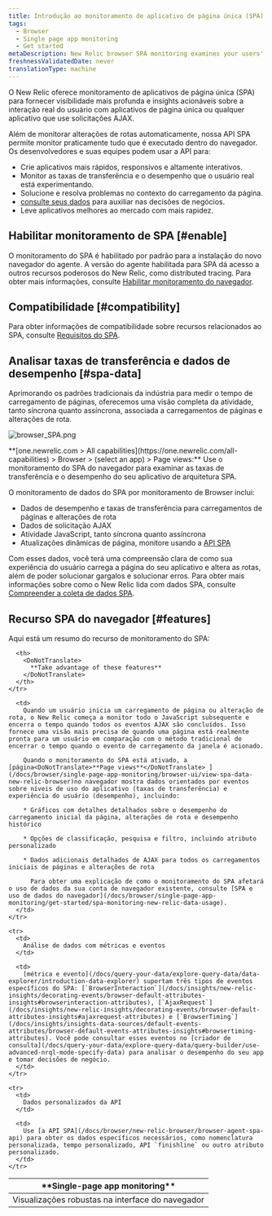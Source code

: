 ```yaml
---
title: Introdução ao monitoramento de aplicativo de página única (SPA)
tags:
  - Browser
  - Single page app monitoring
  - Get started
metaDescription: New Relic browser SPA monitoring examines your users' experience with the frontend logic for single-page apps or any apps that pull content dynamically.
freshnessValidatedDate: never
translationType: machine
---
```



O New Relic <InlinePopover type="browser"/>oferece monitoramento de aplicativos de página única (SPA) para fornecer visibilidade mais profunda e insights acionáveis sobre a interação real do usuário com aplicativos de página única ou qualquer aplicativo que use solicitações AJAX.

Além de monitorar alterações de rotas automaticamente, nossa API SPA permite monitor praticamente tudo que é executado dentro do navegador. Os desenvolvedores e suas equipes podem usar a API para:

* Crie aplicativos mais rápidos, responsivos e altamente interativos.
* Monitor as taxas de transferência e o desempenho que o usuário real está experimentando.
* Solucione e resolva problemas no contexto do carregamento da página.
* [consulte seus dados](/docs/using-new-relic/data/understand-data/query-new-relic-data) para auxiliar nas decisões de negócios.
* Leve aplicativos melhores ao mercado com mais rapidez.

## Habilitar monitoramento de SPA [#enable]

O monitoramento do SPA é habilitado por padrão para a instalação do novo navegador do agente. A versão do agente habilitada para SPA dá acesso a outros recursos poderosos do New Relic, como distributed tracing. Para obter mais informações, consulte [Habilitar monitoramento do navegador](/docs/browser/new-relic-browser/installation/update-browser-agent/#agent-types).

## Compatibilidade [#compatibility]

Para obter informações de compatibilidade sobre recursos relacionados ao SPA, consulte [Requisitos do SPA](/docs/browser/new-relic-browser/getting-started/compatibility-requirements-browser-monitoring#spa).

## Analisar taxas de transferência e dados de desempenho [#spa-data]

Aprimorando os padrões tradicionais da indústria para medir o tempo de carregamento de páginas, oferecemos uma visão completa da atividade, tanto síncrona quanto assíncrona, associada a carregamentos de páginas e alterações de rota.

<img
  title="browser_SPA.png"
  alt="browser_SPA.png"
  src={browserSpaPageview}
/>

<figcaption>
  <DoNotTranslate>**[one.newrelic.com > All capabilities](https://one.newrelic.com/all-capabilities) > Browser > (select an app) > Page views:**</DoNotTranslate> Use o monitoramento do SPA do navegador para examinar as taxas de transferência e o desempenho do seu aplicativo de arquitetura SPA.
</figcaption>

O monitoramento de dados do SPA por monitoramento de Browser inclui:

* Dados de desempenho e taxas de transferência para carregamentos de páginas e alterações de rota
* Dados de solicitação AJAX
* Atividade JavaScript, tanto síncrona quanto assíncrona
* Atualizações dinâmicas de página, monitore usando a [API SPA](/docs/browser/new-relic-browser/browser-agent-spa-api)

Com esses dados, você terá uma compreensão clara de como sua experiência do usuário carrega a página do seu aplicativo e altera as rotas, além de poder solucionar gargalos e solucionar erros. Para obter mais informações sobre como o New Relic lida com dados SPA, consulte [Compreender a coleta de dados SPA](/docs/browser/single-page-app-monitoring/use-spa-data/understand-spa-data-collection).

## Recurso SPA do navegador [#features]

Aqui está um resumo do recurso de monitoramento do SPA:

<table>
  <thead>
    <tr>
      <th style={{ width: "200px" }}>
        <DoNotTranslate>
          **Single-page app monitoring**
        </DoNotTranslate>
      </th>

      <th>
        <DoNotTranslate>
          **Take advantage of these features**
        </DoNotTranslate>
      </th>
    </tr>
  </thead>

  <tbody>
    <tr>
      <td>
        Visualizações robustas na interface do navegador
      </td>

      <td>
        Quando um usuário inicia um carregamento de página ou alteração de rota, o New Relic começa a monitor todo o JavaScript subsequente e encerra o tempo quando todos os eventos AJAX são concluídos. Isso fornece uma visão mais precisa de quando uma página está realmente pronta para um usuário em comparação com o método tradicional de encerrar o tempo quando o evento de carregamento da janela é acionado.

        Quando o monitoramento do SPA está ativado, a [página<DoNotTranslate>**Page views**</DoNotTranslate> ](/docs/browser/single-page-app-monitoring/browser-ui/view-spa-data-new-relic-browser)no navegador mostra dados orientados por eventos sobre níveis de uso do aplicativo (taxas de transferência) e experiência do usuário (desempenho), incluindo:

        * Gráficos com detalhes detalhados sobre o desempenho do carregamento inicial da página, alterações de rota e desempenho histórico

        * Opções de classificação, pesquisa e filtro, incluindo atributo personalizado

        * Dados adicionais detalhados de AJAX para todos os carregamentos iniciais de páginas e alterações de rota

          Para obter uma explicação de como o monitoramento do SPA afetará o uso de dados da sua conta de navegador existente, consulte [SPA e uso de dados do navegador](/docs/browser/single-page-app-monitoring/get-started/spa-monitoring-new-relic-data-usage).
      </td>
    </tr>

    <tr>
      <td>
        Análise de dados com métricas e eventos
      </td>

      <td>
        [métrica e evento](/docs/query-your-data/explore-query-data/data-explorer/introduction-data-explorer) suportam três tipos de eventos específicos do SPA: [`BrowserInteraction`](/docs/insights/new-relic-insights/decorating-events/browser-default-attributes-insights#browserinteraction-attributes), [`AjaxRequest`](/docs/insights/new-relic-insights/decorating-events/browser-default-attributes-insights#ajaxrequest-attributes) e [`BrowserTiming`](/docs/insights/insights-data-sources/default-events-attributes/browser-default-events-attributes-insights#browsertiming-attributes). Você pode consultar esses eventos no [criador de consulta](/docs/query-your-data/explore-query-data/query-builder/use-advanced-nrql-mode-specify-data) para analisar o desempenho do seu app e tomar decisões de negócio.
      </td>
    </tr>

    <tr>
      <td>
        Dados personalizados da API
      </td>

      <td>
        Use [a API SPA](/docs/browser/new-relic-browser/browser-agent-spa-api) para obter os dados específicos necessários, como nomenclatura personalizada, tempo personalizado, API `finishline` ou outro atributo personalizado.
      </td>
    </tr>
  </tbody>
</table>